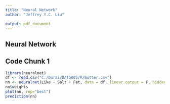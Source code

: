 ```yaml
---
title: "Neural Network"
author: "Jeffrey Y.C. Liu"

output: pdf_document
---
```


## Neural Network
## Code Chunk 1
```r
library(neuralnet)
df <- read.csv("C:/Durai/DAT500S/R/Butter.csv")
nn <- neuralnet(Like ~ Salt + Fat, data = df, linear.output = F, hidden = 3)
nn$weights
plot(nn, rep="best")
prediction(nn)

```

